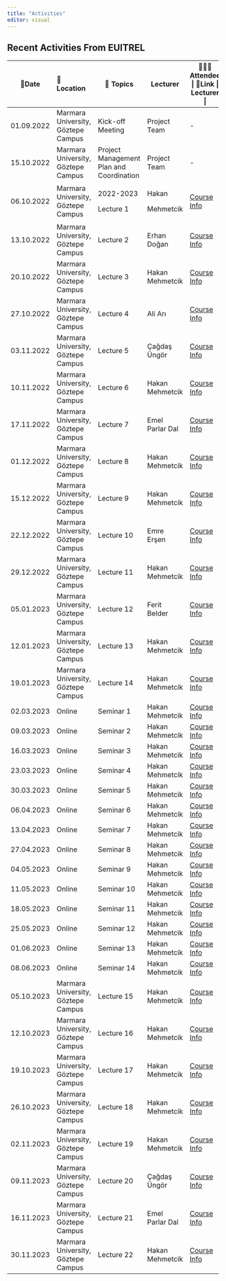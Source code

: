 ```yaml
---
title: "Activities"
editor: visual
---
```


## Recent Activities From EUITREL

+------------+------------------------------------+------------------------------------------+-----------------+----------------------------------------------------+
| 📅Date     | 📌 Location                        | 🔖 Topics                                | Lecturer        | 🧑‍🤝‍🧑Attendee \| 🔗Link \| Lecturer \|                |
+============+:===================================+==========================================+=================+====================================================+
| 01.09.2022 | Marmara University, Göztepe Campus | Kick-off Meeting                         | Project Team    | \-                                                 |
+------------+------------------------------------+------------------------------------------+-----------------+----------------------------------------------------+
| 15.10.2022 | Marmara University, Göztepe Campus | Project Management Plan and Coordination | Project Team    | \-                                                 |
+------------+------------------------------------+------------------------------------------+-----------------+----------------------------------------------------+
| 06.10.2022 | Marmara University, Göztepe Campus | 2022-2023                                | Hakan           | [Course Info](lecture/lecture1.html#/title-slide)  |
|            |                                    |                                          |                 |                                                    |
|            |                                    | Lecture 1                                | Mehmetcik       |                                                    |
+------------+------------------------------------+------------------------------------------+-----------------+----------------------------------------------------+
| 13.10.2022 | Marmara University, Göztepe Campus | Lecture 2                                | Erhan Doğan     | [Course Info](lecture/lecture2.html#/title-slide)  |
+------------+------------------------------------+------------------------------------------+-----------------+----------------------------------------------------+
| 20.10.2022 | Marmara University, Göztepe Campus | Lecture 3                                | Hakan Mehmetcik | [Course Info](lecture/lecture3.html#/title-slide)  |
+------------+------------------------------------+------------------------------------------+-----------------+----------------------------------------------------+
| 27.10.2022 | Marmara University, Göztepe Campus | Lecture 4                                | Ali Arı         | [Course Info](lecture/lecture4.html#/title-slide)  |
+------------+------------------------------------+------------------------------------------+-----------------+----------------------------------------------------+
| 03.11.2022 | Marmara University, Göztepe Campus | Lecture 5                                | Çağdaş Üngör    | [Course Info](lecture/lecture5.html#/title-slide)  |
+------------+------------------------------------+------------------------------------------+-----------------+----------------------------------------------------+
| 10.11.2022 | Marmara University, Göztepe Campus | Lecture 6                                | Hakan Mehmetcik | [Course Info](lecture/lecture6.html#/title-slide)  |
+------------+------------------------------------+------------------------------------------+-----------------+----------------------------------------------------+
| 17.11.2022 | Marmara University, Göztepe Campus | Lecture 7                                | Emel Parlar Dal | [Course Info](lecture/lecture7.html#/title-slide)  |
+------------+------------------------------------+------------------------------------------+-----------------+----------------------------------------------------+
| 01.12.2022 | Marmara University, Göztepe Campus | Lecture 8                                | Hakan Mehmetcik | [Course Info](lecture/lecture8.html#/title-slide)  |
+------------+------------------------------------+------------------------------------------+-----------------+----------------------------------------------------+
| 15.12.2022 | Marmara University, Göztepe Campus | Lecture 9                                | Hakan Mehmetcik | [Course Info](lecture/lecture9.html#/title-slide)  |
+------------+------------------------------------+------------------------------------------+-----------------+----------------------------------------------------+
| 22.12.2022 | Marmara University, Göztepe Campus | Lecture 10                               | Emre Erşen      | [Course Info](lecture/lecture10.html#/title-slide) |
+------------+------------------------------------+------------------------------------------+-----------------+----------------------------------------------------+
| 29.12.2022 | Marmara University, Göztepe Campus | Lecture 11                               | Hakan Mehmetcik | [Course Info](lecture/lecture11.html#/title-slide) |
+------------+------------------------------------+------------------------------------------+-----------------+----------------------------------------------------+
| 05.01.2023 | Marmara University, Göztepe Campus | Lecture 12                               | Ferit Belder    | [Course Info](lecture/lecture12.html#/title-slide) |
+------------+------------------------------------+------------------------------------------+-----------------+----------------------------------------------------+
| 12.01.2023 | Marmara University, Göztepe Campus | Lecture 13                               | Hakan Mehmetcik | [Course Info](lecture/lecture13.html#/title-slide) |
+------------+------------------------------------+------------------------------------------+-----------------+----------------------------------------------------+
| 19.01.2023 | Marmara University, Göztepe Campus | Lecture 14                               | Hakan Mehmetcik | [Course Info](lecture/lecture14.html#/title-slide) |
+------------+------------------------------------+------------------------------------------+-----------------+----------------------------------------------------+
| 02.03.2023 | Online                             | Seminar 1                                | Hakan Mehmetcik | [Course Info](lecture/seminar1.html#/title-slide)  |
+------------+------------------------------------+------------------------------------------+-----------------+----------------------------------------------------+
| 09.03.2023 | Online                             | Seminar 2                                | Hakan Mehmetcik | [Course Info](lecture/seminar2.html#/title-slide)  |
+------------+------------------------------------+------------------------------------------+-----------------+----------------------------------------------------+
| 16.03.2023 | Online                             | Seminar 3                                | Hakan Mehmetcik | [Course Info](lecture/seminar3.html#/title-slide)  |
+------------+------------------------------------+------------------------------------------+-----------------+----------------------------------------------------+
| 23.03.2023 | Online                             | Seminar 4                                | Hakan Mehmetcik | [Course Info](lecture/seminar4.html#/title-slide)  |
+------------+------------------------------------+------------------------------------------+-----------------+----------------------------------------------------+
| 30.03.2023 | Online                             | Seminar 5                                | Hakan Mehmetcik | [Course Info](lecture/seminar5.html#/title-slide)  |
+------------+------------------------------------+------------------------------------------+-----------------+----------------------------------------------------+
| 06.04.2023 | Online                             | Seminar 6                                | Hakan Mehmetcik | [Course Info](lecture/seminar6.html#/title-slide)  |
+------------+------------------------------------+------------------------------------------+-----------------+----------------------------------------------------+
| 13.04.2023 | Online                             | Seminar 7                                | Hakan Mehmetcik | [Course Info](lecture/seminar7.html#/title-slide)  |
+------------+------------------------------------+------------------------------------------+-----------------+----------------------------------------------------+
| 27.04.2023 | Online                             | Seminar 8                                | Hakan Mehmetcik | [Course Info](lecture/seminar22.html#/title-slide) |
+------------+------------------------------------+------------------------------------------+-----------------+----------------------------------------------------+
| 04.05.2023 | Online                             | Seminar 9                                | Hakan Mehmetcik | [Course Info](lecture/seminar9.html#/title-slide)  |
+------------+------------------------------------+------------------------------------------+-----------------+----------------------------------------------------+
| 11.05.2023 | Online                             | Seminar 10                               | Hakan Mehmetcik | [Course Info](lecture/seminar10.html#/title-slide) |
+------------+------------------------------------+------------------------------------------+-----------------+----------------------------------------------------+
| 18.05.2023 | Online                             | Seminar 11                               | Hakan Mehmetcik | [Course Info](lecture/seminar11.html#/title-slide) |
+------------+------------------------------------+------------------------------------------+-----------------+----------------------------------------------------+
| 25.05.2023 | Online                             | Seminar 12                               | Hakan Mehmetcik | [Course Info](lecture/seminar12.html#/title-slide) |
+------------+------------------------------------+------------------------------------------+-----------------+----------------------------------------------------+
| 01.06.2023 | Online                             | Seminar 13                               | Hakan Mehmetcik | [Course Info](lecture/seminar13.html#/title-slide) |
+------------+------------------------------------+------------------------------------------+-----------------+----------------------------------------------------+
| 08.06.2023 | Online                             | Seminar 14                               | Hakan Mehmetcik | [Course Info](lecture/seminar14.html#/title-slide) |
+------------+------------------------------------+------------------------------------------+-----------------+----------------------------------------------------+
| 05.10.2023 | Marmara University, Göztepe Campus | Lecture 15                               | Hakan Mehmetcik | [Course Info](lecture/lecture15.html#/title-slide) |
+------------+------------------------------------+------------------------------------------+-----------------+----------------------------------------------------+
| 12.10.2023 | Marmara University, Göztepe Campus | Lecture 16                               | Hakan Mehmetcik | [Course Info](lecture/lecture16.html#/title-slide) |
+------------+------------------------------------+------------------------------------------+-----------------+----------------------------------------------------+
| 19.10.2023 | Marmara University, Göztepe Campus | Lecture 17                               | Hakan Mehmetcik | [Course Info](lecture/lecture17.html#/title-slide) |
+------------+------------------------------------+------------------------------------------+-----------------+----------------------------------------------------+
| 26.10.2023 | Marmara University, Göztepe Campus | Lecture 18                               | Hakan Mehmetcik | [Course Info](lecture/lecture18.html#/title-slide) |
+------------+------------------------------------+------------------------------------------+-----------------+----------------------------------------------------+
| 02.11.2023 | Marmara University, Göztepe Campus | Lecture 19                               | Hakan Mehmetcik | [Course Info](lecture/lecture19.html#/title-slide) |
+------------+------------------------------------+------------------------------------------+-----------------+----------------------------------------------------+
| 09.11.2023 | Marmara University, Göztepe Campus | Lecture 20                               | Çağdaş Üngör    | [Course Info](lecture/lecture20.html#/title-slide) |
+------------+------------------------------------+------------------------------------------+-----------------+----------------------------------------------------+
| 16.11.2023 | Marmara University, Göztepe Campus | Lecture 21                               | Emel Parlar Dal | [Course Info](lecture/lecture21.html#/title-slide) |
+------------+------------------------------------+------------------------------------------+-----------------+----------------------------------------------------+
| 30.11.2023 | Marmara University, Göztepe Campus | Lecture 22                               | Hakan Mehmetcik | [Course Info](lecture/lecture22.html#/title-slide) |
+------------+------------------------------------+------------------------------------------+-----------------+----------------------------------------------------+

